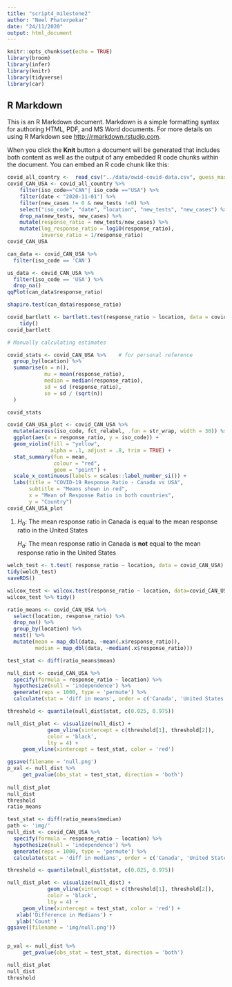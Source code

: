 ```yaml
---
title: "script4_milestone2"
author: "Neel Phaterpekar"
date: "24/11/2020"
output: html_document
---
```


```r
knitr::opts_chunk$set(echo = TRUE)
library(broom)
library(infer)
library(knitr)
library(tidyverse)
library(car)
```

## R Markdown

This is an R Markdown document. Markdown is a simple formatting syntax for authoring HTML, PDF, and MS Word documents. For more details on using R Markdown see <http://rmarkdown.rstudio.com>.

When you click the **Knit** button a document will be generated that includes both content as well as the output of any embedded R code chunks within the document. You can embed an R code chunk like this:

```r
covid_all_country <-  read_csv("../data/owid-covid-data.csv", guess_max = 5000)
covid_CAN_USA <- covid_all_country %>% 
    filter(iso_code=="CAN"| iso_code =="USA") %>% 
    filter(date < "2020-11-01") %>% 
    filter(new_cases != 0 & new_tests !=0) %>% 
    select("iso_code", "date", "location", "new_tests", "new_cases") %>% 
    drop_na(new_tests, new_cases) %>% 
    mutate(response_ratio = new_tests/new_cases) %>% 
    mutate(log_response_ratio = log10(response_ratio),
           inverse_ratio = 1/response_ratio)
covid_CAN_USA
```



```r
can_data <- covid_CAN_USA %>% 
  filter(iso_code == 'CAN')

us_data <- covid_CAN_USA %>%
  filter(iso_code == 'USA') %>% 
  drop_na()
qqPlot(can_data$response_ratio)

```

```r
shapiro.test(can_data$response_ratio)
```
```r
covid_bartlett <- bartlett.test(response_ratio ~ location, data = covid_CAN_USA) %>% 
    tidy()
covid_bartlett
```


```r
# Manually calculating estimates 

covid_stats <- covid_CAN_USA %>%    # for personal reference 
  group_by(location) %>% 
  summarise(n = n(),
            mu = mean(response_ratio),
            median = median(response_ratio),
            sd = sd (response_ratio),
            se = sd / (sqrt(n))
  )

covid_stats
```


```r
covid_CAN_USA_plot <- covid_CAN_USA %>%
  mutate(across(iso_code, fct_relabel, .fun = str_wrap, width = 30)) %>%
  ggplot(aes(x = response_ratio, y = iso_code)) +
  geom_violin(fill = "yellow", 
              alpha = .1, adjust = .8, trim = TRUE) +
  stat_summary(fun = mean,
               colour = "red",
               geom = "point") +
  scale_x_continuous(labels = scales::label_number_si()) +
  labs(title = "COVID-19 Response Ratio - Canada vs USA",
       subtitle = "Means shown in red",
       x = "Mean of Response Ratio in both countries",
       y = "Country")
covid_CAN_USA_plot
```


1.  $H_0$: The mean response ratio in Canada is equal to the mean response ratio in the United States

    $H_a$: The mean response ratio in Canada is **not** equal to the mean response ratio in the United States


```r

welch_test <- t.test( response_ratio ~ location, data = covid_CAN_USA)
tidy(welch_test)
saveRDS()
```


```r
wilcox_test <- wilcox.test(response_ratio ~ location, data=covid_CAN_USA)
wilcox_test %>% tidy()
```

```r
ratio_means <- covid_CAN_USA %>% 
  select(location, response_ratio) %>% 
  drop_na() %>% 
  group_by(location) %>% 
  nest() %>% 
  mutate(mean = map_dbl(data, ~mean(.x$response_ratio)),
         median = map_dbl(data, ~median(.x$response_ratio)))

test_stat <- diff(ratio_means$mean)

null_dist <- covid_CAN_USA %>% 
  specify(formula = response_ratio ~ location) %>% 
  hypothesize(null = 'independence') %>% 
  generate(reps = 1000, type = 'permute') %>% 
  calculate(stat = 'diff in means', order = c('Canada', 'United States'))

threshold <- quantile(null_dist$stat, c(0.025, 0.975))

null_dist_plot <- visualize(null_dist) + 
             geom_vline(xintercept = c(threshold[1], threshold[2]),
             color = 'black',
             lty = 4) + 
     geom_vline(xintercept = test_stat, color = 'red')

ggsave(filename = 'null.png')
p_val <- null_dist %>% 
     get_pvalue(obs_stat = test_stat, direction = 'both')
    
null_dist_plot
null_dist
threshold
ratio_means
```

```r
test_stat <- diff(ratio_means$median)
path <- 'img/'
null_dist <- covid_CAN_USA %>% 
  specify(formula = response_ratio ~ location) %>% 
  hypothesize(null = 'independence') %>% 
  generate(reps = 1000, type = 'permute') %>% 
  calculate(stat = 'diff in medians', order = c('Canada', 'United States'))

threshold <- quantile(null_dist$stat, c(0.025, 0.975))

null_dist_plot <- visualize(null_dist) + 
             geom_vline(xintercept = c(threshold[1], threshold[2]),
             color = 'black',
             lty = 4) + 
     geom_vline(xintercept = test_stat, color = 'red') + 
   xlab('Difference in Medians') + 
   ylab('Count')
ggsave((filename = 'img/null.png'))


p_val <- null_dist %>% 
     get_pvalue(obs_stat = test_stat, direction = 'both')

null_dist_plot
null_dist
threshold
```






